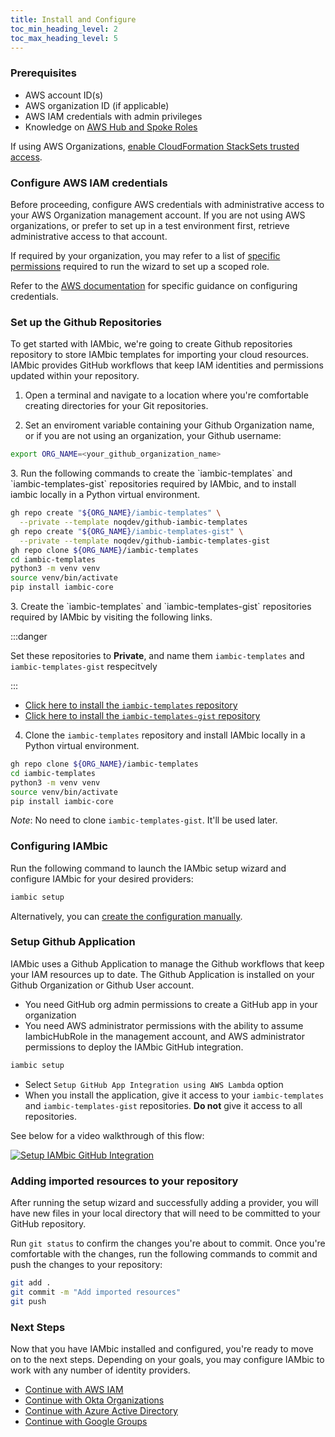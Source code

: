 ```yaml
---
title: Install and Configure
toc_min_heading_level: 2
toc_max_heading_level: 5
---
```




### Prerequisites

- AWS account ID(s)
- AWS organization ID (if applicable)
- AWS IAM credentials with admin privileges
- Knowledge on [AWS Hub and Spoke Roles](/reference/aws_hub_and_spoke_roles)

If using AWS Organizations, [enable CloudFormation StackSets trusted access](https://docs.aws.amazon.com/AWSCloudFormation/latest/UserGuide/stacksets-orgs-enable-trusted-access.html).

### Configure AWS IAM credentials

Before proceeding, configure AWS credentials with
administrative access to your AWS Organization management account.
If you are not using AWS organizations, or prefer to set up in a test environment first, retrieve administrative
access to that account.

If required by your organization, you may refer to a list of
[specific permissions](/reference/aws_permissions_for_setup_wizard) required to run the wizard to set up
a scoped role.

Refer to the [AWS documentation](https://docs.aws.amazon.com/cli/latest/userguide/cli-configure-envvars.html)
for specific guidance on configuring credentials.

### Set up the Github Repositories

To get started with IAMbic, we're going to create Github repositories repository to store IAMbic templates for importing your cloud resources.
IAMbic provides GitHub workflows that keep IAM identities and permissions updated within your repository.

1. Open a terminal and navigate to a location where you're comfortable creating directories for your Git repositories.

2. Set an enviroment variable containing your Github Organization name, or if you are not using an organization, your Github username:

```bash
export ORG_NAME=<your_github_organization_name>
```

<Tabs>
<TabItem value="gh_cli" label="GitHub CLI" default>
3. Run the following commands to create the `iambic-templates` and `iambic-templates-gist` repositories required by IAMbic, and to install iambic locally
in a Python virtual environment.

```bash
gh repo create "${ORG_NAME}/iambic-templates" \
  --private --template noqdev/github-iambic-templates
gh repo create "${ORG_NAME}/iambic-templates-gist" \
  --private --template noqdev/github-iambic-templates-gist
gh repo clone ${ORG_NAME}/iambic-templates
cd iambic-templates
python3 -m venv venv
source venv/bin/activate
pip install iambic-core
```
</TabItem>
<TabItem value="gh_web" label="GitHub Web UI">
3. Create the `iambic-templates` and `iambic-templates-gist` repositories required by IAMbic by visiting the following links.

:::danger

Set these repositories to **Private**, and name them `iambic-templates` and `iambic-templates-gist`
respecitvely

:::

- [Click here to install the `iambic-templates` repository](https://github.com/noqdev/github-iambic-templates/generate)
- [Click here to install the `iambic-templates-gist` repository](https://github.com/noqdev/github-iambic-templates-gist/generate)

4. Clone the `iambic-templates` repository and install IAMbic locally in a Python virtual environment.

```bash
gh repo clone ${ORG_NAME}/iambic-templates
cd iambic-templates
python3 -m venv venv
source venv/bin/activate
pip install iambic-core
```
</TabItem>
</Tabs>

*Note*: No need to clone `iambic-templates-gist`. It'll be used later.

### Configuring IAMbic

Run the following command to launch the IAMbic setup wizard and configure IAMbic for your
desired providers:

```bash
iambic setup
```

<AsciinemaWidget src="/recordings/iambic_setup.cast" rows={30} idleTimeLimit={3} preload={true} />

Alternatively, you can [create the configuration manually](/how_to_guides/manually_create_the_configuration).

### Setup Github Application

IAMbic uses a Github Application to manage the Github workflows that keep your IAM resources up to date.
The Github Application is installed on your Github Organization or Github User account.

* You need GitHub org admin permissions to create a GitHub app in your organization
* You need AWS administrator permissions with the ability to assume IambicHubRole in the management account, and AWS administrator permissions to deploy the IAMbic GitHub integration.

```bash
iambic setup
```

* Select `Setup GitHub App Integration using AWS Lambda` option
* When you install the application, give it access to your `iambic-templates`
and `iambic-templates-gist` repositories. **Do not** give it access to all repositories.

See below for a video walkthrough of this flow:

[![Setup IAMbic GitHub Integration](https://img.youtube.com/vi/3PikJZ0pW8A/0.jpg)](https://youtu.be/3PikJZ0pW8A)

### Adding imported resources to your repository

After running the setup wizard and successfully adding a provider, you will have new files in your local directory
that will need to be committed to your GitHub repository.

Run `git status` to confirm the changes you're about to commit. Once you're comfortable with the changes,
run the following commands to commit and push the changes to your repository:

```bash
git add .
git commit -m "Add imported resources"
git push
```

### Next Steps

Now that you have IAMbic installed and configured, you're ready to move on to the next steps.
Depending on your goals, you may configure IAMbic to work with any number of identity providers.

- [Continue with AWS IAM](./aws)
- [Continue with Okta Organizations](./okta)
- [Continue with Azure Active Directory](./azure_ad)
- [Continue with Google Groups](./google)
